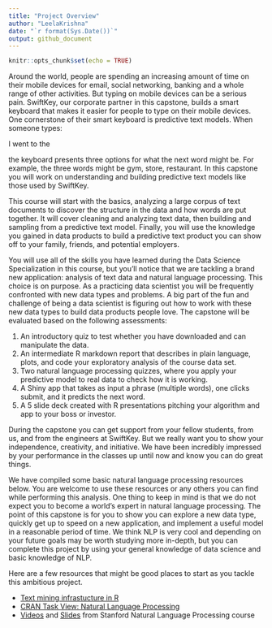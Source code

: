 ---
title: "Project Overview"
author: "LeelaKrishna"
date: "`r format(Sys.Date())`"
output: github_document
---

```{r setup, include=FALSE}
knitr::opts_chunk$set(echo = TRUE)
```

Around the world, people are spending an increasing amount of time on their mobile devices for email, social networking, banking and a whole range of other activities. But typing on mobile devices can be a serious pain. SwiftKey, our corporate partner in this capstone, builds a smart keyboard that makes it easier for people to type on their mobile devices. One cornerstone of their smart keyboard is predictive text models. When someone types:

I went to the

the keyboard presents three options for what the next word might be. For example, the three words might be gym, store, restaurant. In this capstone you will work on understanding and building predictive text models like those used by SwiftKey.

This course will start with the basics, analyzing a large corpus of text documents to discover the structure in the data and how words are put together. It will cover cleaning and analyzing text data, then building and sampling from a predictive text model. Finally, you will use the knowledge you gained in data products to build a predictive text product you can show off to your family, friends, and potential employers.

You will use all of the skills you have learned during the Data Science Specialization in this course, but you'll notice that we are tackling a brand new application: analysis of text data and natural language processing. This choice is on purpose. As a practicing data scientist you will be frequently confronted with new data types and problems. A big part of the fun and challenge of being a data scientist is figuring out how to work with these new data types to build data products people love. The capstone will be evaluated based on the following assessments:

1.  An introductory quiz to test whether you have downloaded and can manipulate the data.
2.  An intermediate R markdown report that describes in plain language, plots, and code your exploratory analysis of the course data set.
3.  Two natural language processing quizzes, where you apply your predictive model to real data to check how it is working.
4.  A Shiny app that takes as input a phrase (multiple words), one clicks submit, and it predicts the next word.
5.  A 5 slide deck created with R presentations pitching your algorithm and app to your boss or investor.

During the capstone you can get support from your fellow students, from us, and from the engineers at SwiftKey. But we really want you to show your independence, creativity, and initiative. We have been incredibly impressed by your performance in the classes up until now and know you can do great things.

We have compiled some basic natural language processing resources below. You are welcome to use these resources or any others you can find while performing this analysis. One thing to keep in mind is that we do not expect you to become a world's expert in natural language processing. The point of this capstone is for you to show you can explore a new data type, quickly get up to speed on a new application, and implement a useful model in a reasonable period of time. We think NLP is very cool and depending on your future goals may be worth studying more in-depth, but you can complete this project by using your general knowledge of data science and basic knowledge of NLP.

Here are a few resources that might be good places to start as you tackle this ambitious project.

*  [Text mining infrastucture in R]("http://www.jstatsoft.org/v25/i05/")
*  [CRAN Task View: Natural Language Processing]("http://cran.r-project.org/web/views/NaturalLanguageProcessing.html")
*  [Videos]("https://www.youtube.com/user/OpenCourseOnline/search?query=NLP") and [Slides]("https://web.stanford.edu/~jurafsky/NLPCourseraSlides.html") from Stanford Natural Language Processing course